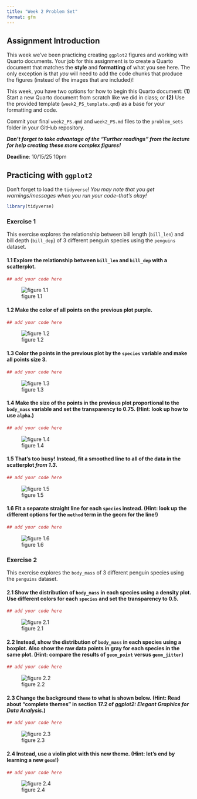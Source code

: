 ```yaml
---
title: "Week 2 Problem Set"
format: gfm
---
```


## Assignment Introduction

This week we've been practicing creating `ggplot2` figures and working with Quarto documents. Your job for this assignment is to create a Quarto document that matches the **style** and **formatting** of what you see here. The only exception is that *you* will need to add the code chunks that produce the figures (instead of the images that are included)! 

This week, you have two options for how to begin this Quarto document: **(1)** Start a new Quarto document from scratch like we did in class; or **(2)** Use the provided template (`week2_PS_template.qmd`) as a base for your formatting and code. 

Commit your final `week2_PS.qmd` and `week2_PS.md` files to the `problem_sets` folder in your GitHub repository.

***Don't forget to take advantage of the "Further readings" from the lecture for help creating these more complex figures!***

**Deadline**: 10/15/25 10pm

## Practicing with `ggplot2`

Don't forget to load the `tidyverse`! *You may note that you get warnings/messages when you run your code--that's okay!*
```r
library(tidyverse)
```


### Exercise 1

This exercise explores the relationship between bill length (`bill_len`) and bill depth (`bill_dep`) of 3 different penguin species using the `penguins` dataset. 

#### 1.1 Explore the relationship between `bill_len` and `bill_dep` with a scatterplot.

```r
## add your code here
```

![figure 1.1](./PS-images/week2/W2_figure_1.1-1.png)

#### 1.2 Make the color of all points on the previous plot purple.

```r
## add your code here
```

![figure 1.2](./PS-images/week2/W2_figure_1.2-1.png)

#### 1.3 Color the points in the previous plot by the `species` variable and make all points size 3.

```r
## add your code here
```

![figure 1.3](./PS-images/week2/W2_figure_1.3-1.png)

#### 1.4 Make the size of the points in the previous plot proportional to the `body_mass` variable and set the transparency to 0.75. (Hint: look up how to use `alpha`.)

```r
## add your code here
```

![figure 1.4](./PS-images/week2/W2_figure_1.4-1.png)

#### 1.5 That's too busy! Instead, fit a smoothed line to all of the data in the scatterplot *from 1.3*.

```r
## add your code here
```

![figure 1.5](./PS-images/week2/W2_figure_1.5-1.png)

#### 1.6 Fit a separate straight line for each `species` instead. (Hint: look up the different options for the `method` term in the geom for the line!)

```r
## add your code here
```

![figure 1.6](./PS-images/week2/W2_figure_1.6-1.png)


### Exercise 2

This exercise explores the `body_mass` of 3 different penguin species using the `penguins` dataset. 

#### 2.1 Show the distribution of `body_mass` in each species using a density plot. Use different colors for each `species` and set the transparency to 0.5.

```r
## add your code here
```

![figure 2.1](./PS-images/week2/W2_figure_2.1-1.png)

#### 2.2 Instead, show the distribution of `body_mass` in each species using a boxplot. Also show the raw data points in gray for each species in the same plot. (Hint: compare the results of `geom_point` versus `geom_jitter`)

```r
## add your code here
```

![figure 2.2](./PS-images/week2/W2_figure_2.2-1.png)

#### 2.3 Change the background `theme` to what is shown below. (Hint: Read about "complete themes" in section 17.2 of *ggplot2: Elegant Graphics for Data Analysis*.)

```r
## add your code here
```

![figure 2.3](./PS-images/week2/W2_figure_2.3-1.png)

#### 2.4 Instead, use a violin plot with this new theme. (Hint: let's end by learning a new `geom`!)

```r
## add your code here
```

![figure 2.4](./PS-images/week2/W2_figure_2.4-1.png)
